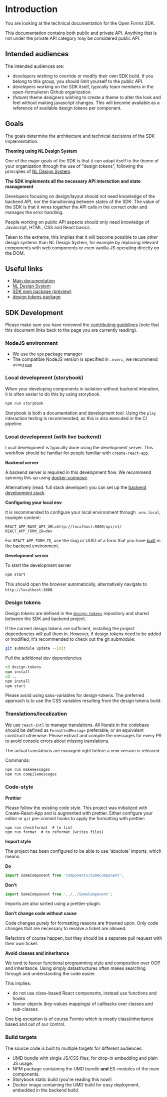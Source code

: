 
<Meta title="Introduction" />

# Introduction

You are looking at the technical documentation for the Open Forms SDK.

This documentation contains both public and private API. Anything that is not under the private API
category may be considered public API.

## Intended audiences

The intended audiences are:

- developers wishing to override or modify their own SDK build. If you belong to this group, you
  should limit yourself to the public API.
- developers working on the SDK itself, typically team members in the open-formulieren Github
  organization.
- (future) theme designers wishing to create a theme to alter the look and feel without making
  javascript changes. This will become available as a reference of available design tokens per
  component.

## Goals

The goals determine the architecture and technical decisions of the SDK implementation.

**Theming using NL Design System**

One of the major goals of the SDK is that it can adapt itself to the theme of your organization
through the use of "design tokens", following the principles of
[NL Design System](https://www.nldesignsystem.nl/).

**The SDK implements all the necessary API interaction and state management**

Developers focusing on design/layout should not need knowledge of the backend API, nor the
transitioning between states of the SDK. The value of the SDK is that it wires together the API
calls in the correct order and manages the error handling.

People working on public API aspects should only need knowledge of Javascript, HTML, CSS and React
basics.

Taken to the extreme, this implies that it will become possible to use _other_ design systems than
NL Design System, for example by replacing relevant components with web components or even vanilla
JS operating directly on the DOM.

## Useful links

- [Main documentation](https://open-forms.readthedocs.io/)
- [NL Design System](https://www.nldesignsystem.nl/)
- [SDK npm package (preview)](https://www.npmjs.com/package/@open-formulieren/sdk)
- [design tokens package](https://www.npmjs.com/package/@open-formulieren/design-tokens)

## SDK Development

Please make sure you have reviewed the [contributing guidelines][contributing] (note that this
document links back to the page you are currently reading).

### NodeJS environment

- We use the `npm` package manager
- The compatible NodeJS version is specified in `.nvmrc`, we recommend using
  [`nvm`](https://github.com/nvm-sh/nvm)

### Local development (storybook)

When your developing components in isolation without backend interation, it is often easier to do
this by using storybook.

```bash
npm run storybook
```

Storybook is both a documentation and development tool. Using the `play` interaction testing is
recommended, as this is also executed in the CI pipeline.

### Local development (with live backend)

Local development is typically done using the development server. This workflow should be familiar
for people familiar with `create-react-app`.

**Backend server**

A backend server is required in this development flow. We recommend spinning this up using
[docker-compose](https://open-forms.readthedocs.io/en/stable/installation/docker_compose.html#installation-docker-compose).

Alternatively (read: full stack developer) you can set up the
[backend development stack](https://github.com/open-formulieren/open-forms/blob/master/INSTALL.rst).

**Configuring your local env**

It is recommended to configure your local environment through `.env.local`, example content:

```
REACT_APP_BASE_API_URL=http://localhost:8000/api/v1/
REACT_APP_FORM_ID=dev
```

For `REACT_APP_FORM_ID`, use the slug or UUID of a form that you have
[built](https://open-forms.readthedocs.io/en/stable/manual/forms/basics.html#nieuw-formulier-aanmaken)
in the backend environment.

**Development server**

To start the development server

```bash
npm start
```

This should open the browser automatically, alternatively navigate to `http://localhost:3000`.

### Design tokens

Design tokens are defined in the
[`design-tokens`](https://github.com/open-formulieren/design-tokens/) repository and shared between
the SDK and backend project.

If the current design tokens are sufficient, installing the project dependencies will pull them in.
However, if design tokens need to be added or modified, it's recommended to check out the git
submodule:

```bash
git submodule update --init
```

Pull the additional dev dependencies:

```bash
cd design-tokens
npm install
cd ..
npm install
npm start
```

Please avoid using sass-variables for design-tokens. The preferred approach is to use the CSS
variables resulting from the design tokens build.

### Translations/localization

We use `react-intl` to manage translations. All literals in the codebase should be defined as
`FormattedMessage` preferable, or an equivalent construct otherwise. Please extract and compile the
messages for every PR to avoid console errors about missing translations.

The actual translations are managed right before a new version is released.

Commands:

```bash
npm run makemessages
npm run compilemessages
```

### Code-style

**Prettier**

Please follow the existing code style. This project was initialized with Create-React-App and is
augmented with prettier. Either configure your editor or `git` pre-commit hooks to apply the
formatting with prettier:

```
npm run checkformat  # to lint
npm run format  # to reformat (writes files)
```

**Import style**

The project has been configured to be able to use 'absolute' imports, which means:

**Do**

```jsx
import SomeComponent from 'components/SomeComponent';
```

**Don't**

```jsx
import SomeComponent from '../../SomeComponent';
```

Imports are also sorted using a prettier-plugin.

**Don't change code without cause**

Code changes purely for formatting reasons are frowned upon. Only code changes that are necessary to
resolve a ticket are allowed.

Refactors of course happen, but they should be a separate pull request with their own ticket.

**Avoid classes and inheritance**

We tend to favour functional programming style and composition over OOP and inheritance. Using
simply datastructures often makes searching through and understanding the code easier.

This implies:

- do not use class-based React components, instead use functions and hooks
- favour objects (key-values mappings) of callbacks over classes and sub-classes

One big exception is of course Formio which is mostly class/inheritance based and out of our
control.

### Build targets

The source code is built to multiple targets for different audiences:

- UMD bundle with single JS/CSS files, for drop-in embedding and plain JS usage.
- NPM package containing the UMD bundle **and** ES-modules of the main components.
- Storybook static build (you're reading this now!)
- Docker image containing the UMD build for easy deployment, embedded in the backend build.

[contributing]: https://github.com/open-formulieren/open-forms-sdk/blob/main/CONTRIBUTING.md
